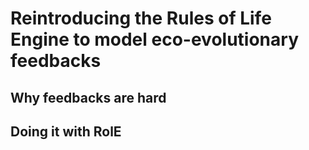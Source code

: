 # Reintroducing the Rules of Life Engine to model eco-evolutionary feedbacks {#reintro_role}

## Why feedbacks are hard

## Doing it with RolE

